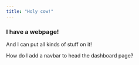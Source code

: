 ```yaml
---
title: "Holy cow!"
---
```


### I have a webpage!

And I can put all kinds of stuff on it!

How do I add a navbar to head the dashboard page?